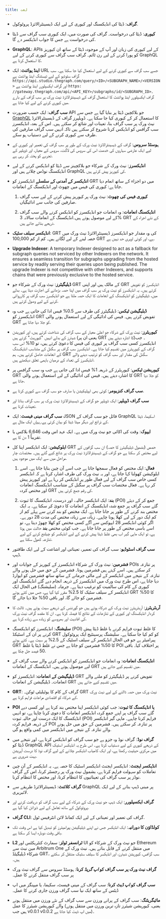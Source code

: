 ```yaml
---
title: لغت
---
```


- **گراف**: ڈیٹا کی انڈیکسنگ اور کیوری کے لیے ایک ڈیسینٹرالائزڈ پروٹوکول.

- **کیوری**: ڈیٹا کی درخواست۔ گراف کی صورت میں، ایک کیوری سب گراف سے ڈیٹا کی درخواست ہے جس کا جواب انڈیکسر دے گا.

- **GraphQL**: APIs کے لیے کیوری کی زبان اور آپ کے موجودہ ڈیٹا کے ساتھ ان کیوریز کو پورا کرنے کے لیے رن ٹائم۔ گراف سب گراف سے کیوری کرنے کے لیے GraphQL کا استعمال کرتا ہے.

- **اینڈ پوائنٹ**: ایک URL جسے سب گراف سے کیوری کرنے کے لیے استعمال کیا جا سکتا ہے۔ سب گراف سٹوڈیو کے لیے ٹیسٹنگ اینڈ پوائنٹ ہے `https://api.studio.thegraph.com/query/<ID>/<SUBGRAPH_NAME>/<VERSION>` اور گراف ایکسپلورر اینڈ پوائنٹ ہے `https: //gateway.thegraph.com/api/<API_KEY>/subgraphs/id/<SUBGRAPH_ID>`۔ گراف ایکسپلورر اینڈ پوائنٹ کا استعمال گراف کے ڈیسینٹرالائزڈ نیٹ ورک پر سب گراف کے بارے میں کیوری کرنے کے لیے کیا جاتا ہے.

- **سب گراف**: ایک حسب ضرورت API جو بلاکچین ڈیٹا پر بنایا گیا ہے جس سے [GraphQL](https://graphql.org/) کا استعمال کر کے کیوری کیا جا سکتا ہے۔ ڈویلپرز گراف کے ڈیسینٹرالائزڈ نیٹ ورک پر سب گراف بنا، تعینات اور شائع کر سکتے ہیں۔ اس کے بعد، انڈیکسرز سب گرافس کو انڈیکس کرنا شروع کر سکتے ہیں تاکہ انہیں سب گراف صارفین کی طرف سے کیوری کرنے کے لیے دستیاب ہو سکے.

- **ہوسٹڈ سروس**: گراف کے ڈیسینٹرالائزڈ نیٹ ورک کے طور پر سب گراف کی تعمیر اور کیوری کے لیے ایک عارضی سہاروں کی خدمت اس کی سروس کی لاگت، سروس کے معیار، اور ڈویلپر کے تجربے کو پختہ کر رہی ہے.

- **انڈیکسرز**: نیٹ ورک کے شرکاء جو بلاکچینز سے ڈیٹا کو انڈیکس کرنے کے لیے انڈیکسنگ نوڈس چلاتے ہیں اور GraphQL کی کیوریز پیش کرتے ہیں.

- **انڈیکسر کے آمدنی کے سلسلے** انڈیکسرز کو GRT میں دو اجزاء کے ساتھ انعام دیا جاتا ہے: کیوری کی فیس میں چھوٹ اور انڈیکسنگ کے انعامات.

  1. **کیوری فیس کی چھوٹ**: نیٹ ورک پر کیوریز پیش کرنے کے لیے سب گراف صارفین کی جانب سے ادائیگیاں.

  2. **انڈیکسنگ انعامات**: وہ انعامات جو انڈیکسرز کو انڈیکس کرنے والے سب گراف کے لیے موصول ہوتے ہیں۔انڈیکسنگ کے انعامات سالانہ 3% GRT کے نئے اجراء کے ذریعے بنائے جاتے ہیں.

- **انڈیکسر سیلف سٹیک**: GRT کی وہ مقدار جو انڈیکسرز ڈیسینٹرالائزڈ نیٹ ورک میں حصہ لینے کے لیے لگاتے ہیں۔ کم از کم 100,000 GRT ہے، اور کوئی اوپری حد نہیں ہے.

- **Upgrade Indexer**: A temporary Indexer designed to act as a fallback for subgraph queries not serviced by other Indexers on the network. It ensures a seamless transition for subgraphs upgrading from the hosted service by readily serving their queries upon being published. The upgrade Indexer is not competitive with other Indexers, and supports chains that were previously exclusive to the hosted service.

- **ڈیلیگیٹرز**: نیٹ ورک کے شرکاء جو GRT کے مالک ہیں اور اپنی GRT انڈیکسرز کو تفویض کرتے ہیں۔ یہ انڈیکسرز کو نیٹ ورک پر سب گراف میں اپنا حصہ بڑھانے کی اجازت دیتا ہے۔ بدلے میں، ڈیلیگیٹرز کو انڈیکسنگ کے انعامات کا ایک حصہ ملتا ہے جو انڈیکسرز سب گراف پر کارروائی کرنے کے لیے وصول کرتے ہیں.

- **ڈیلیگیشن ٹیکس**: ڈیلیگیٹرز کی طرف سے 0.5% فیس ادا کی جاتی ہے جب وہ انڈیکسرز کو GRT تفویض کرتے ہیں۔ فیس کی ادائیگی کے لیے استعمال ہونے والی GRT کو جلا دیا جاتا ہے.

- **کیوریٹرز**: نیٹ ورک کے شرکاء جو اعلیٰ معیار کے سب گراف کی شناخت کرتے ہیں، اور کیوریشن شیئرز کے بدلے انہیں "کیوریٹ" کرتے ہیں (یعنی ان پر GRT کا اشارہ دیتے ہیں)۔ جب انڈیکسرز کسی سب گراف پر کیوری کی فیس کا دعویٰ کرتے ہیں، تو 10% اس سب گراف کے کیوریٹرز میں تقسیم کیا جاتا ہے۔ انڈیکسرز سب گراف پر سگنل کے متناسب انڈیکسنگ کے انعامات حاصل کرتے ہیں۔ ہم GRT سگنل کی مقدار اور سب گراف کو ترتیب دینے والے انڈیکسرز کی تعداد کے درمیان باہمی تعلق دیکھتے ہیں.

- **کیوریشن ٹیکس**: کیوریٹرز کے ذریعہ 1% فیس ادا کی جاتی ہے جب وہ سب گرافس پر GRT کا اشارہ دیتے ہیں۔ فیس کی ادائیگی کے لیے استعمال ہونے والی GRT کو جلا دیا جاتا ہے.

- **سب گراف کنزیومر**: کوئی بھی ایپلیکیشن یا صارف جو سب گراف سے کیوری کرتا ہے.

- **سب گراف ڈویلپر**: ایک ڈویلپر جو گراف کے ڈیسینٹرالائزڈ نیٹ ورک پر سب گراف بناتا اور تعینات کرتا ہے.

- **سب گراف مینی فیسٹ**: ایک JSON فائل جو سب گراف کے GraphQL اسکیما، ڈیٹا کے ذرائع اور دیگر میٹا ڈیٹا کو بیان کرتی ہے.[ یہاں](https://ipfs.io/ipfs/QmVQdzeGdPUiLiACeqXRpKAYpyj8Z1yfWLMUq7A7WundUf) ایک مثال ہے.

- **ایپوک**: وقت کی اکائی جو نیٹ ورک میں ہے۔ ایک عہد اس وقت 6,646 بلاکس یا تقریباً 1 دن کا ہے.

- **ایلوکیشن**: ایک انڈیکسر اپنا کل GRT حصص (بشمول ڈیلیگیٹرز کا حصہ) ان سب گرافوں کے لیے مختص کر سکتا ہے جو گراف کے ڈیسینٹرالائزڈ نیٹ ورک پر شائع کیے گئے ہیں۔ مختصات چار مراحل میں سے ایک میں موجود ہیں.

  1. **فعال**: ایک مختص کو فعال سمجھا جاتا ہے جب اسے آن چین بنایا جاتا ہے۔ اسے ایلوکیشن کھولنا کہا جاتا ہے، اور یہ نیٹ ورک کی طرف اشارہ کرتا ہے کہ انڈیکسر کسی خاص سب گراف کے لیے فعال طور پر انڈیکس کر رہا ہے اور کیوریز پیش کر رہا ہے۔ فعال مختصات سب گراف پر سگنل کے متناسب انڈیکسنگ انعامات اور مختص کردہ GRT کی رقم جمع کرتی ہیں.

  2. **بند**: ایک انڈیکسر حالیہ، اور درست، انڈیکسنگ کا ثبوت (POI) جمع کر کے دیئے گئے سب گراف پر جمع شدہ انڈیکسنگ کے انعامات کا دعویٰ کر سکتا ہے۔ یہ ایک مختص بند کرنے کے طور پر جانا جاتا ہے. ایک مختص کو بند کرنے سے پہلے کم از کم ایک دور کے لیے کھلا ہونا چاہیے۔ زیادہ سے زیادہ مختص کی مدت 28 دور ہے۔ اگر کوئی انڈیکسر 28 ایپوکس سے آگے کسی مختص کو کھلا چھوڑ دیتا ہے، تو اسے باسی مختص کے طور پر جانا جاتا ہے۔ جب کوئی مختص **بند** حالت میں ہوتا ہے، تو ایک ماہی گیر اب بھی غلط ڈیٹا پیش کرنے کے لیے انڈیکسر کو چیلنج کرنے کے لیے تنازعہ کھول سکتا ہے.

- **سب گراف اسٹوڈیو**: سب گراف کی تعمیر، تعیناتی اور اشاعت کے لیے ایک طاقتور ڈیپ.

- **فشرمین**: نیٹ ورک کے شرکاء انڈیکسرز کے کیوریز کے جوابات اور POIs پر تنازعہ کر سکتے ہیں۔ اسے کہتے ہیں فشرمین ہونا۔ فشرمین کے حق میں حل ہونے والے تنازعہ کے نتیجے میں انڈیکسر کے لیے مالی جرمانے کے ساتھ ساتھ فشرمین کو ایوارڈ دیا جاتا ہے، اس طرح نیٹ ورک میں انڈیکسرز کے ذریعہ انجام دیے گئے انڈیکسنگ اور کیوری کے کام کی سالمیت کو ترغیب دیتا ہے۔ جرمانہ (سلیشنگ) فی الحال ایک انڈیکسر کے سیلف سٹیک کا 2.5% مقرر کیا گیا ہے، جس میں کٹے ہوئے GRT کا 50% فشرمین کو جائے گا، اور باقی 50% جلا دیا جائے گا.

- **آربٹریٹرز**: آربٹریٹرز نیٹ ورک کے شرکاء ہوتے ہیں جو گورننس کے ذریعے سیٹ ہوتے ہیں۔ ثالث کا کردار انڈیکسنگ اور کیوری کے تنازعات کے نتائج کا فیصلہ کرنا ہے۔ ان کا مقصد گراف نیٹ ورک کی افادیت اور بھروسے کو زیادہ سے زیادہ کرنا ہے.

- **سلیشنگ**: انڈیکسرز کو انڈیکسنگ (POI) کا غلط ثبوت فراہم کرنے یا غلط ڈیٹا پیش کرنے پر ان کے اسٹیکڈ GRT کو کم کیا جا سکتا ہے۔ سلیشنگ پرسینٹیج ایک پروٹوکول پیرامیٹر ہے جو فی الحال انڈیکسر کے سیلف اسٹیک کے 2.5% پر سیٹ ہے۔ کٹے ہوئے GRT کا 50% فشرمین کو جاتا ہے جس نے غلط ڈیٹا یا غلط POI پر اختلاف کیا۔ باقی 50 فیصد جل چکا ہے.

- **انڈیکسنگ انعامات**: وہ انعامات جو انڈیکسرز کو انڈیکس کرنے والے سب گراف کے لیے موصول ہوتے ہیں۔ انڈیکسنگ کے انعامات GRT میں تقسیم کیے جاتے ہیں.

- **ڈیلیگیشن کے انعامات**: انڈیکسرز کو GRT تفویض کرنے پر ڈیلیگیٹرز کو ملنے والے انعامات۔ ڈیلیگیشن کے انعامات GRT میں تقسیم کیے جاتے ہیں.

- **GRT**: گراف کے کام کا یوٹیلیٹی ٹوکن۔ GRT نیٹ ورک میں حصہ ڈالنے کے لیے نیٹ ورک کے شرکاء کو اقتصادی مراعات فراہم کرتا ہے.

- **POI یا انڈیکسنگ کا ثبوت**: جب کوئی انڈیکسر اپنا مختص بند کرتا ہے اور کسی دیے گئے سب گراف پر اپنے جمع کردہ انڈیکسر انعامات کا دعوی کرنا چاہتا ہے، تو انہیں انڈیکسنگ کا ایک درست اور حالیہ ثبوت (POI) فراہم کرنا چاہیے۔ ماہی گیر انڈیکسر کے ذریعہ فراہم کردہ POI پر تنازعہ کر سکتے ہیں۔ فشرمین کے حق میں حل ہونے والے تنازعہ کے نتیجے میں انڈیکسر میں کمی واقع ہو گی.

- **گراف نوڈ**: گراف نوڈ وہ جزو ہے جو سب گراف کو انڈیکس کرتا ہے، اور نتیجے میں ڈیٹا کو GraphQL API کے ذریعے کیوری کے لیے دستیاب کرتا ہے۔ اس طرح یہ انڈیکسر اسٹیک میں مرکزی حیثیت رکھتا ہے، اور ایک کامیاب انڈیکسر چلانے کے لیے گراف نوڈ کا درست آپریشن بہت ضروری ہے.

- **انڈیکسر ایجنٹ**: انڈیکسر ایجنٹ انڈیکسر اسٹیک کا حصہ ہے۔ یہ انڈیکسر کے آن چین تعاملات کو سہولت فراہم کرتا ہے، بشمول نیٹ ورک پر رجسٹر کرنا، اس کے گراف نوڈز پر سب گراف کی تعیناتیوں کا انتظام کرنا، اور مختص کا انتظام کرنا.

- **گراف کلائنٹ**: ڈیسینٹرالائزڈ طریقے سے GraphQL پر مبنی ڈیپ بنانے کے لیے ایک لائبریری.

- **گراف ایکسپلورر**: ایک ڈیپ جو نیٹ ورک کے شرکاء کے لیے سب گراف کو دریافت کرنے اور پروٹوکول کے ساتھ تعامل کے لیے ڈیزائن کیا گیا ہے.

- **گراف CLI**: گراف کی تعمیر اور تعیناتی کے لیے ایک کمانڈ لائن انٹرفیس ٹول.

- **کولڈاؤن کا دورانیہ**: ایک انڈیکسر جس نے اپنے ڈیلیگیشن پیرامیٹرز کو تبدیل کیا ہے اس وقت تک باقی وقت دوبارہ ایسا کر سکتا ہے.

- **L2 ٹرانسفر ٹولز**: سمارٹ کنٹریکٹس اور UI جو نیٹ ورک کے شرکاء کو Ethereum مین نیٹ سے Arbitrum One میں منتقل کرنے کے قابل بناتے ہیں۔ نیٹ ورک کے شرکاء ڈیلیگیٹڈ GRT، سب گرافس، کیوریشن شیئرز، اور انڈیکسر کا سیلف سٹیک منتقل کر سکتے ہیں۔

- **گراف نیٹ ورک پر سب گراف کو _اپ گریڈ_ کرنا**: ہوسٹڈ سروس سے گراف نیٹ ورک پر سب گراف منتقل کرنے کا عمل۔

- **سب گراف کو _اپ ڈیٹ_ کرنا**: سب گراف کے مینی فیسٹ، سکیما، یا میپنگز میں اپ ڈیٹس کے ساتھ ایک نیا سب گراف ورزن جاری کرنے کا عمل۔

- **مائیگریٹنگ**: سب گراف کے پرانے ورزن سے سب گراف کے نئے ورزن میں منتقل ہونے والے کیوریشن شیئرز کا عمل (یعنی، کیوریشن شیئرز تازہ ترین ورزن میں منتقل ہوتے ہیں جب v0.0.1 v0.0.2 میں اپ ڈیٹ کیا جاتا ہے)۔
